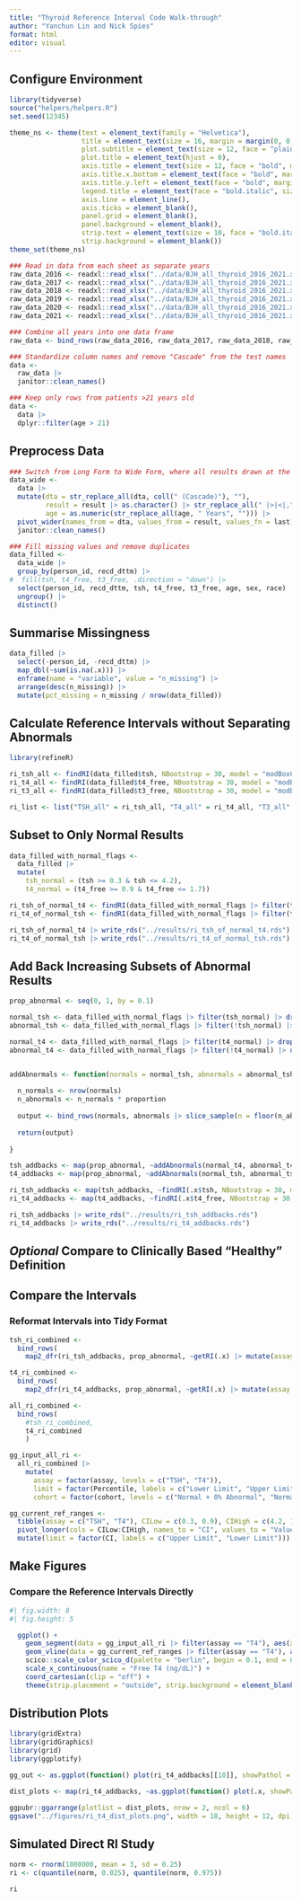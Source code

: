```yaml
---
title: "Thyroid Reference Interval Code Walk-through"
author: "Yanchun Lin and Nick Spies"
format: html
editor: visual
---
```


## Configure Environment

```r

library(tidyverse)
source("helpers/helpers.R")
set.seed(12345)

theme_ns <- theme(text = element_text(family = "Helvetica"),
                  title = element_text(size = 16, margin = margin(0, 0, 8, 0)),
                  plot.subtitle = element_text(size = 12, face = "plain", hjust = 0),
                  plot.title = element_text(hjust = 0),
                  axis.title = element_text(size = 12, face = "bold", margin = margin(4,4,4,4)),
                  axis.title.x.bottom = element_text(face = "bold", margin = margin(4,0,0,0)),
                  axis.title.y.left = element_text(face = "bold", margin = margin(0,4,0,0)),
                  legend.title = element_text(face = "bold.italic", size = 12),
                  axis.line = element_line(),
                  axis.ticks = element_blank(),
                  panel.grid = element_blank(), 
                  panel.background = element_blank(),
                  strip.text = element_text(size = 10, face = "bold.italic"),
                  strip.background = element_blank())
theme_set(theme_ns)

### Read in data from each sheet as separate years
raw_data_2016 <- readxl::read_xlsx("../data/BJH_all_thyroid_2016_2021.xlsx", sheet = "2016") |> select(-RESULT_ASCII, -RESULT_ALPHA)
raw_data_2017 <- readxl::read_xlsx("../data/BJH_all_thyroid_2016_2021.xlsx", sheet = "2017") |> select(-RESULT_ASCII, -RESULT_ALPHA)
raw_data_2018 <- readxl::read_xlsx("../data/BJH_all_thyroid_2016_2021.xlsx", sheet = "2018") |> select(-RESULT_ASCII, -RESULT_ALPHA)
raw_data_2019 <- readxl::read_xlsx("../data/BJH_all_thyroid_2016_2021.xlsx", sheet = "2019") |> select(-RESULT_ASCII, -RESULT_ALPHA)
raw_data_2020 <- readxl::read_xlsx("../data/BJH_all_thyroid_2016_2021.xlsx", sheet = "2020") |> select(-RESULT_ASCII, -RESULT_ALPHA)
raw_data_2021 <- readxl::read_xlsx("../data/BJH_all_thyroid_2016_2021.xlsx", sheet = "2021") |> select(-RESULT_ASCII, -RESULT_ALPHA)

### Combine all years into one data frame
raw_data <- bind_rows(raw_data_2016, raw_data_2017, raw_data_2018, raw_data_2019, raw_data_2020, raw_data_2021)

### Standardize column names and remove "Cascade" from the test names
data <-
  raw_data |> 
  janitor::clean_names()

### Keep only rows from patients >21 years old
data <-
  data |> 
  dplyr::filter(age > 21)

```

## Preprocess Data

```r

### Switch from Long Form to Wide Form, where all results drawn at the same time are in the same row
data_wide <-
  data |> 
  mutate(dta = str_replace_all(dta, coll(" (Cascade)"), ""), 
         result = result |> as.character() |> str_replace_all(" |>|<|,", "") |> as.numeric(), 
         age = as.numeric(str_replace_all(age, " Years", ""))) |> 
  pivot_wider(names_from = dta, values_from = result, values_fn = last) |> 
  janitor::clean_names()

### Fill missing values and remove duplicates
data_filled <- 
  data_wide |> 
  group_by(person_id, recd_dttm) |> 
#  fill(tsh, t4_free, t3_free, .direction = "down") |> 
  select(person_id, recd_dttm, tsh, t4_free, t3_free, age, sex, race) |>
  ungroup() |> 
  distinct()

```

## Summarise Missingness

```r

data_filled |> 
  select(-person_id, -recd_dttm) |> 
  map_dbl(~sum(is.na(.x))) |> 
  enframe(name = "variable", value = "n_missing") |> 
  arrange(desc(n_missing)) |> 
  mutate(pct_missing = n_missing / nrow(data_filled))

```

## Calculate Reference Intervals without Separating Abnormals

```r

library(refineR)

ri_tsh_all <- findRI(data_filled$tsh, NBootstrap = 30, model = "modBoxCox", seed = 12345)
ri_t4_all <- findRI(data_filled$t4_free, NBootstrap = 30, model = "modBoxCox", seed = 12345)
ri_t3_all <- findRI(data_filled$t3_free, NBootstrap = 30, model = "modBoxCox", seed = 12345)

ri_list <- list("TSH_all" = ri_tsh_all, "T4_all" = ri_t4_all, "T3_all" = ri_t3_all)

```

## Subset to Only Normal Results

```r

data_filled_with_normal_flags <- 
  data_filled |> 
  mutate(
    tsh_normal = (tsh >= 0.3 & tsh <= 4.2),
    t4_normal = (t4_free >= 0.9 & t4_free <= 1.7))

ri_tsh_of_normal_t4 <- findRI(data_filled_with_normal_flags |> filter(t4_normal) |> drop_na(tsh) |> pluck("tsh"), NBootstrap = 30, model = "modBoxCox", seed = 12345)
ri_t4_of_normal_tsh <- findRI(data_filled_with_normal_flags |> filter(tsh_normal) |> drop_na(t4_free) |> pluck("t4_free"), NBootstrap = 30, model = "modBoxCox", seed = 12345)

ri_tsh_of_normal_t4 |> write_rds("../results/ri_tsh_of_normal_t4.rds")
ri_t4_of_normal_tsh |> write_rds("../results/ri_t4_of_normal_tsh.rds")

```


## Add Back Increasing Subsets of Abnormal Results

```r

prop_abnormal <- seq(0, 1, by = 0.1)

normal_tsh <- data_filled_with_normal_flags |> filter(tsh_normal) |> drop_na(t4_free)
abnormal_tsh <- data_filled_with_normal_flags |> filter(!tsh_normal) |> drop_na(t4_free)

normal_t4 <- data_filled_with_normal_flags |> filter(t4_normal) |> drop_na(tsh)
abnormal_t4 <- data_filled_with_normal_flags |> filter(!t4_normal) |> drop_na(tsh)


addAbnormals <- function(normals = normal_tsh, abnormals = abnormal_tsh, proportion = 0.1){
  
  n_normals <- nrow(normals)
  n_abnormals <- n_normals * proportion
  
  output <- bind_rows(normals, abnormals |> slice_sample(n = floor(n_abnormals)))
  
  return(output)
  
}

tsh_addbacks <- map(prop_abnormal, ~addAbnormals(normal_t4, abnormal_t4, .x))
t4_addbacks <- map(prop_abnormal, ~addAbnormals(normal_tsh, abnormal_tsh, .x))

ri_tsh_addbacks <- map(tsh_addbacks, ~findRI(.x$tsh, NBootstrap = 30, model = "modBoxCox", seed = 12345)) |> set_names(prop_abnormal)
ri_t4_addbacks <- map(t4_addbacks, ~findRI(.x$t4_free, NBootstrap = 30, model = "modBoxCox", seed = 12345)) |> set_names(prop_abnormal)

ri_tsh_addbacks |> write_rds("../results/ri_tsh_addbacks.rds")
ri_t4_addbacks |> write_rds("../results/ri_t4_addbacks.rds")

```

## *Optional* Compare to Clinically Based "Healthy" Definition
  

## Compare the Intervals
### Reformat Intervals into Tidy Format

```r

tsh_ri_combined <- 
  bind_rows(
    map2_dfr(ri_tsh_addbacks, prop_abnormal, ~getRI(.x) |> mutate(assay = "TSH", cohort = paste0("Normal + ", .y * 100, "% Abnormal"))))

t4_ri_combined <- 
  bind_rows(
    map2_dfr(ri_t4_addbacks, prop_abnormal, ~getRI(.x) |> mutate(assay = "T4", cohort = paste0("Normal + ", .y * 100, "% Abnormal"))))

all_ri_combined <- 
  bind_rows(
    #tsh_ri_combined, 
    t4_ri_combined
    )

gg_input_all_ri <- 
  all_ri_combined |> 
    mutate(
      assay = factor(assay, levels = c("TSH", "T4")),
      limit = factor(Percentile, labels = c("Lower Limit", "Upper Limit")),
      cohort = factor(cohort, levels = c("Normal + 0% Abnormal", "Normal + 10% Abnormal", "Normal + 20% Abnormal", "Normal + 30% Abnormal", "Normal + 40% Abnormal", "Normal + 50% Abnormal", "Normal + 60% Abnormal", "Normal + 70% Abnormal", "Normal + 80% Abnormal", "Normal + 90% Abnormal", "Normal + 100% Abnormal")))

gg_current_ref_ranges <- 
  tibble(assay = c("TSH", "T4"), CILow = c(0.3, 0.9), CIHigh = c(4.2, 1.7)) |> 
  pivot_longer(cols = CILow:CIHigh, names_to = "CI", values_to = "Value") |> 
  mutate(limit = factor(CI, labels = c("Upper Limit", "Lower Limit")))

```

## Make Figures
### Compare the Reference Intervals Directly

```r
#| fig.width: 8
#| fig.height: 5

  ggplot() +
    geom_segment(data = gg_input_all_ri |> filter(assay == "T4"), aes(x = CILow, xend = CIHigh, y = fct_rev(cohort), color = limit)) + 
    geom_vline(data = gg_current_ref_ranges |> filter(assay == "T4"), aes(xintercept = Value, color = limit), linetype = "dashed") +
    scico::scale_color_scico_d(palette = "berlin", begin = 0.1, end = 0.9) +
    scale_x_continuous(name = "Free T4 (ng/dL)") + 
    coord_cartesian(clip = "off") + 
    theme(strip.placement = "outside", strip.background = element_blank(), axis.title.y.left = element_blank(), legend.position = "none") 

```

## Distribution Plots
 
```r

library(gridExtra)
library(gridGraphics)
library(grid)
library(ggplotify)

gg_out <- as.ggplot(function() plot(ri_t4_addbacks[[10]], showPathol = TRUE))

dist_plots <- map(ri_t4_addbacks, ~as.ggplot(function() plot(.x, showPathol = TRUE)))

ggpubr::ggarrange(plotlist = dist_plots, nrow = 2, ncol = 6)
ggsave("../figures/ri_t4_dist_plots.png", width = 18, height = 12, dpi = 600, bg = "white")

```

## Simulated Direct RI Study

```r

norm <- rnorm(1000000, mean = 3, sd = 0.25)
ri <- c(quantile(norm, 0.025), quantile(norm, 0.975))

ri

```
